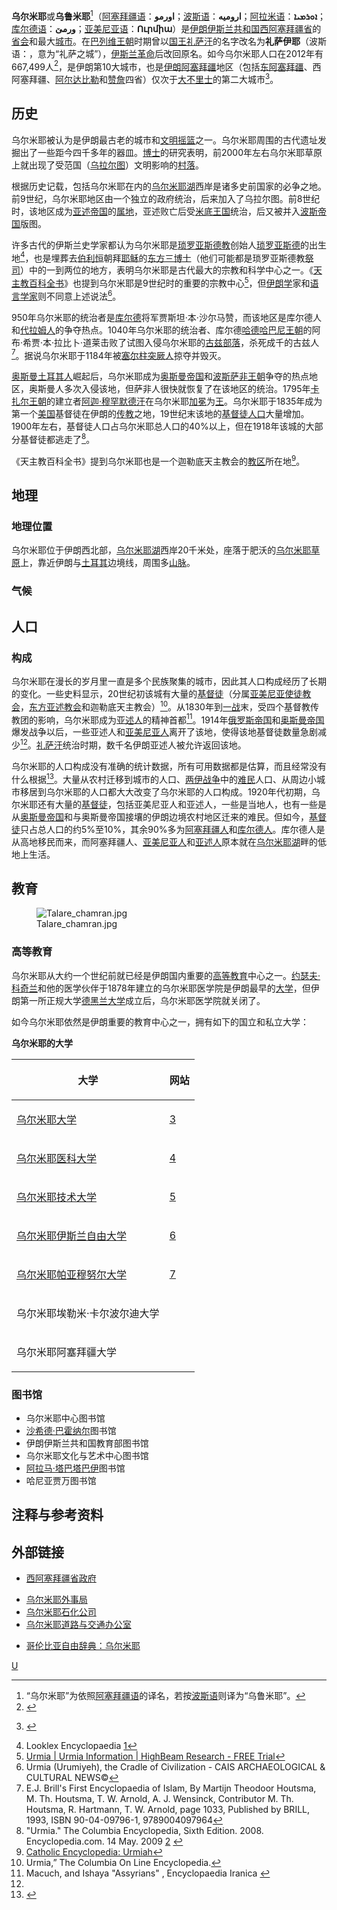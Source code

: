 {{Infobox Settlement
<!-- Basic info  ---------------->
|official_name          = 乌尔米耶、乌鲁米耶
|other_name             = 
|native_name            = {{lang|fa|ارومیه}}
|settlement_type        = [[城市|城市]]
|nickname               = 水源

| image_skyline                   = {{Photomontage
| photo1a          =
| photo2a          = نمایی از شهر ارومیه.jpg
| photo2b          = 
| photo3a          = 3 Gonbad photo 2.jpg
| photo3b          = Jame Mosque of Urmia-5.JPG
| 
| spacing          = 2
|size              = 266
}}
|image_caption          = 
|motto                  =
|image_flag             = 
|flag_size              =
|image_seal             =
|seal_size              = 180px
|image_shield           = 
|shield_size            =
|city_logo              =
|citylogo_size          =
|image_map              = 
|mapsize                = 
|map_caption            = 
|image_map1             = 
|mapsize1               = 
|map_caption1           = 
|image_dot_map          =
|dot_mapsize            =
|dot_map_caption        =
|dot_x = |dot_y =
|pushpin_map            = Iran <!-- the name of a location map as per http://en.wikipedia.org/wiki/Template:Location_map -->
|pushpin_label_position = <!-- the position of the pushpin label: left, right, top, bottom, none -->
|pushpin_map_caption    =
|pushpin_mapsize        =220
|subdivision_type       = [[国家列表|国家]]
|subdivision_name       = {{IRN}} 
|subdivision_type1      = [[伊朗省份|省份]]
|subdivision_name1      = [[西阿塞拜疆省|西阿塞拜疆省]]
|subdivision_type2      = 县
|subdivision_name2      = [[乌尔米耶县|乌尔米耶县]]
|subdivision_type3      = 
|subdivision_name3      = 
|subdivision_type4      = 
|subdivision_name4      =
<!-- Politics ----------------->
|government_footnotes   =
|government_type        =
|leader_title           = [[市长|市长]]
|leader_name            = 易卜拉欣·巴济扬
|leader_title1          =
|leader_name1           =
|established_title      =  
|established_date       = 
|established_title2     =  
|established_date2      = 
|established_title3     =  
|established_date3      =
<!-- Area    --------------------->
|area_magnitude           = 
|unit_pref                = 
|area_footnotes           =
|area_total_km2           =
|area_land_km2            =
|area_water_km2           =
|area_total_sq_mi         =
|area_land_sq_mi          =
|area_water_sq_mi         =
|area_water_percent       =
|area_urban_km2           =
|area_urban_sq_mi         =
|area_metro_km2           =
|area_metro_sq_mi         =
|area_blank1_title        =
|area_blank1_km2          =
|area_blank1_sq_mi        =
<!-- Population   ----------------------->
|population_as_of               = 2006
|population_footnotes           = 
|population_note                = （2006年人口普查数据）<ref>Statistical Center of Iran 2006 Census website {{cite web |url=http://www.sci.org.ir/portal/faces/public/census85/census85.natayej/census85.informationfile |title=存档副本 |accessdate=2016-02-07 |deadurl=yes |archiveurl=https://web.archive.org/web/20070601034554/http://www.sci.org.ir/portal/faces/public/census85/census85.natayej/census85.informationfile |archivedate=2007-06-01 }}</ref>
|population_total               = 871,204
|population_density_km2         =
|population_density_sq_mi       =
|population_metro               = 
|population_density_metro_km2   =
|population_density_metro_sq_mi =
|population_urban               = 596,117
|population_density_urban_km2   =
|population_density_urban_sq_mi =
|population_blank1_title        = 人口排名
|population_blank1              = [[伊朗城市人口列表|第10位]]
|population_density_blank1_km2  =   
|population_density_blank1_sq_mi=
<!-- General information  --------------->
|timezone               = [[伊朗标准时间|IRST]]
|utc_offset             = +3:30
|timezone_DST           = [[伊朗标准时间|IRDT]]
|utc_offset_DST         = +4:30
  |latd  = 37 | latm = 32 | lats  = 58 | latNS  = N
  |longd = 45 | longm = 4 | longs = 11 | longEW = E
|elevation_footnotes    =  <!--for references: use <ref> tags-->
|elevation_m            = 1332
|elevation_ft           = 4370
<!-- Area/postal codes & others -------->
|postal_code_type       =  <!-- enter ZIP code, Postcode, Post code, Postal code... -->
|postal_code            =
|area_code              = 0441, 0443
|blank_name             =
|blank_info             =
|blank1_name            =
|blank1_info            =
|website                =  [http://www.urmia.ir/ www.urmia.ir]
|footnotes              = 
}} 
'''乌尔米耶'''或'''乌鲁米耶'''<ref>“乌尔米耶”为依照[[阿塞拜疆语|阿塞拜疆语]]的译名，若按[[波斯语|波斯语]]则译为“乌鲁米耶”。</ref>（[[阿塞拜疆语|阿塞拜疆语]]：'''اورمو'''；[[波斯语|波斯语]]：'''ارومیه'''；[[阿拉米语|阿拉米语]]：'''ܐܘܪܡܝܐ'''；[[库尔德语|库尔德语]]：'''ورمێ'''；[[亚美尼亚语|亚美尼亚语]]：'''Ուրմիա '''）是[[伊朗伊斯兰共和国|伊朗伊斯兰共和国]][[西阿塞拜疆省|西阿塞拜疆省]]的[[首府|省会]]和最大[[城市|城市]]。在[[巴列维王朝|巴列维王朝]]时期曾以[[沙赫|国王]][[礼萨汗|礼萨汗]]的名字改名为'''礼萨伊耶'''（波斯语：'''{{lang|fa|رضائیه}}'''，意为“礼萨之城”），[[伊斯兰革命|伊斯兰革命]]后改回原名。如今乌尔米耶人口在2012年有667,499人<ref>{{cite web |author1=دانشگاه صنعتی ارومیه[Urmia University ] |title=«معرفی، تاریخچه و آشنایی با شهر ارومیه».["Introduction, history and familiarity with the city of Urmia"] |url=http://uut.ac.ir/page.php?slct_pg_id=706&sid=1&slc_lang=fa |accessdate=2016-01-09 |archiveurl=https://www.webcitation.org/6MKSGv61R?url=http://uut.ac.ir/page.php?slct_pg_id=706 |archivedate=2014-01-02 |language=fa |deadurl=yes }}</ref>，是伊朗第10大城市，也是[[伊朗阿塞拜疆|伊朗阿塞拜疆]]地区（包括[[东阿塞拜疆省|东阿塞拜疆]]、西阿塞拜疆、[[阿尔达比勒省|阿尔达比勒]]和[[赞詹省|赞詹]]四省）仅次于[[大不里士|大不里士]]的第二大城市<ref name="pop">{{fa icon}} {{cite web |url=http://www.gazetteer.de/wg.php?x=1133776249&men=gcis&lng=en&gln=xx&des=gamelan&dat=200&geo=-106&srt=pnan&col=aohdqcfbeimg&pt=a&va=x&geo=-1904 |title=Azarbayejān-e Gharbi - les cités les plus importantes |work=World Gazetteer}}</ref>。

== 历史 ==
乌尔米耶被认为是伊朗最古老的城市和[[文明摇篮|文明摇篮]]之一。乌尔米耶周围的古代遗址发掘出了一些距今四千多年的器皿。{{Tsl|en|Vladimir Minorsky|弗拉基米尔·米诺尔斯基}}[[博士|博士]]的研究表明，前2000年左右乌尔米耶草原上就出现了受范国（[[烏拉爾圖|乌拉尔图]]）文明影响的[[村落|村落]]。

根据历史记载，包括乌尔米耶在内的[[乌尔米耶湖|乌尔米耶湖]]西岸是诸多史前国家的必争之地。前9世纪，乌尔米耶地区由一个独立的政府统治，后来加入了乌拉尔图。前8世纪时，该地区成为[[亚述帝国|亚述帝国]]的[[属地|属地]]，亚述败亡后受[[米底王国|米底王国]]统治，后又被并入[[波斯帝国|波斯帝国]]版图。

许多古代的伊斯兰史学家都认为乌尔米耶是[[琐罗亚斯德教|琐罗亚斯德教]]创始人[[琐罗亚斯德|琐罗亚斯德]]的出生地<ref name="Looklex"> Looklex Encyclopaedia [http://i-cias.com/e.o/orumiyeh.htm]</ref>，也是埋葬去[[伯利恒|伯利恒]]朝拜[[耶稣|耶稣]]的[[东方三博士|东方三博士]]（他们可能都是琐罗亚斯德教[[祭司|祭司]]）中的一到两位的地方，表明乌尔米耶是古代最大的宗教和科学中心之一。《[[天主教百科全书|天主教百科全书]]》也提到乌尔米耶是9世纪时的重要的宗教中心<ref>[http://www.highbeam.com/library/docfree.asp?DOCID=1E1:Urmia&ctrlInfo=Round18%3AMode18c%3ADocG%3AResult&ao= Urmia | Urmia Information | HighBeam Research - FREE Trial<!-- Bot generated title -->]{{dead link|date=2018年2月 |bot=InternetArchiveBot |fix-attempted=yes }}</ref>，但[[伊朗学|伊朗学]]家和[[语言学家|语言学家]]则不同意上述说法<ref>Urmia (Urumiyeh), the Cradle of Civilization - CAIS ARCHAEOLOGICAL & CULTURAL NEWS© </ref>。

950年乌尔米耶的统治者是[[库尔德人|库尔德]]将军贾斯坦·本·沙尔马赞，而该地区是库尔德人和[[代拉姆人|代拉姆人]]的争夺热点。1040年乌尔米耶的统治者、库尔德[[哈德哈巴尼王朝|哈德哈巴尼王朝]]的阿布·希贾·本·拉比卜·道莱击败了试图入侵乌尔米耶的[[昭武九姓|古兹部落]]，杀死成千的古兹人<ref>E.J. Brill's First Encyclopaedia of Islam, By Martijn Theodoor Houtsma, M. Th. Houtsma, T. W. Arnold, A. J. Wensinck, Contributor M. Th. Houtsma, R. Hartmann, T. W. Arnold, page 1033, Published by BRILL, 1993, ISBN 90-04-09796-1, 9789004097964</ref>。据说乌尔米耶于1184年被[[塞尔柱突厥人|塞尔柱突厥人]]掠夺并毁灭。 

[[奥斯曼土耳其人|奥斯曼土耳其人]]崛起后，乌尔米耶成为[[奥斯曼帝国|奥斯曼帝国]]和[[波斯|波斯]][[萨非王朝|萨非王朝]]争夺的热点地区，奥斯曼人多次入侵该地，但萨非人很快就恢复了在该地区的统治。1795年[[卡扎尔王朝|卡扎尔王朝]]的建立者[[阿迦·穆罕默德汗|阿迦·穆罕默德汗]]在乌尔米耶[[加冕|加冕]]为[[沙赫|王]]。乌尔米耶于1835年成为第一个[[美国|美国]]基督徒在伊朗的[[传教|传教]]之地，19世纪末该地的[[基督徒|基督徒]][[人口|人口]]大量增加。1900年左右，基督徒人口占乌尔米耶总人口的40%以上，但在1918年该城的大部分基督徒都逃走了<ref>"Urmia." The Columbia Encyclopedia, Sixth Edition. 2008. Encyclopedia.com. 14 May. 2009 [http://www.encyclopedia.com/doc/1E1-Urmia.html] {{Wayback|url=http://www.encyclopedia.com/doc/1E1-Urmia.html |date=20160303181705 }}</ref>。

《天主教百科全书》提到乌尔米耶也是一个迦勒底天主教会的[[教区|教区]]所在地<ref>[http://www.newadvent.org/cathen/15225a.htm Catholic Encyclopedia: Urmiah<!-- Bot generated title -->]</ref>。

== 地理 ==
=== 地理位置 ===
乌尔米耶位于伊朗西北部，[[乌尔米耶湖|乌尔米耶湖]]西岸20千米处，座落于肥沃的[[乌尔米耶草原|乌尔米耶草原]]上，靠近伊朗与[[土耳其|土耳其]]边境线，周围多[[山脉|山脉]]。

=== 气候 ===
{{Infobox Weather
|metric_first = yes
|single_line = yes
|location = 乌尔米耶
|Jan_Hi_°C = 2.6  |Jan_REC_Hi_°C =
|Feb_Hi_°C = 4.8  |Feb_REC_Hi_°C =
|Mar_Hi_°C = 10.4 |Mar_REC_Hi_°C =
|Apr_Hi_°C = 16.8 |Apr_REC_Hi_°C =
|May_Hi_°C = 22.2 |May_REC_Hi_°C =
|Jun_Hi_°C = 27.5 |Jun_REC_Hi_°C =
|Jul_Hi_°C = 31.2 |Jul_REC_Hi_°C =
|Aug_Hi_°C = 31.0 |Aug_REC_Hi_°C =
|Sep_Hi_°C = 27.1 |Sep_REC_Hi_°C =
|Oct_Hi_°C = 20.1 |Oct_REC_Hi_°C =
|Nov_Hi_°C = 12.2 |Nov_REC_Hi_°C =
|Dec_Hi_°C = 5.7  |Dec_REC_Hi_°C =
|Year_Hi_°C = 17.6|Year_REC_Hi_°C =
|Jan_Lo_°C =-6.1 |Jan_REC_Lo_°C =
|Feb_Lo_°C =-4.8 |Feb_REC_Lo_°C =
|Mar_Lo_°C =-0.1 |Mar_REC_Lo_°C =
|Apr_Lo_°C = 5.2 |Apr_REC_Lo_°C =
|May_Lo_°C = 9.1 |May_REC_Lo_°C =
|Jun_Lo_°C = 12.9 |Jun_REC_Lo_°C =
|Jul_Lo_°C = 16.6 |Jul_REC_Lo_°C =
|Aug_Lo_°C = 15.9 |Aug_REC_Lo_°C =
|Sep_Lo_°C = 11.5 |Sep_REC_Lo_°C =
|Oct_Lo_°C = 6.6 |Oct_REC_Lo_°C =
|Nov_Lo_°C = 1.4 |Nov_REC_Lo_°C =
|Dec_Lo_°C =-3.2 |Dec_REC_Lo_°C =
|Year_Lo_°C = 5.4 |Year_REC_Lo_°C =
<!--**** use mm or cm but not both! ****-->
|Jan_Precip_cm = |Jan_Precip_mm =30.2
|Feb_Precip_cm = |Feb_Precip_mm =33.2
|Mar_Precip_cm = |Mar_Precip_mm =52.3
|Apr_Precip_cm = |Apr_Precip_mm =62.2
|May_Precip_cm = |May_Precip_mm =45.6
|Jun_Precip_cm = |Jun_Precip_mm =14.2
|Jul_Precip_cm = |Jul_Precip_mm =5.5
|Aug_Precip_cm = |Aug_Precip_mm =2.1
|Sep_Precip_cm = |Sep_Precip_mm =4.4
|Oct_Precip_cm = |Oct_Precip_mm =21.8
|Nov_Precip_cm = |Nov_Precip_mm =40.0
|Dec_Precip_cm = |Dec_Precip_mm =29.7
|Year_Precip_cm = |Year_Precip_mm =341.2
|source = worldweather.org
|accessdate = 2009-04-17
}}

== 人口 ==
=== 构成 ===
乌尔米耶在漫长的岁月里一直是多个民族聚集的城市，因此其人口构成经历了长期的变化。一些史料显示，20世纪初该城有大量的[[基督徒|基督徒]]（分属[[亚美尼亚使徒教会|亚美尼亚使徒教会]]，[[東方亞述教會|东方亚述教会]]和迦勒底天主教会）<Ref>Urmia,” The Columbia On Line Encyclopedia.</ref>。从1830年到[[一战|一战]]末，受四个基督教传教团的影响，乌尔米耶成为[[亚述人|亚述人]]的精神首都<ref name="Macuch">Macuch, and Ishaya "Assyrians" , Encyclopaedia Iranica {{cite web |url=http://www.iranica.com/newsite/ |title=存档副本 |accessdate=2008-07-12 |deadurl=yes |archiveurl=https://web.archive.org/web/20080712124138/http://www.iranica.com/newsite/ |archivedate=2008-07-12 }}</ref>。1914年[[俄罗斯帝国|俄罗斯帝国]]和[[奥斯曼帝国|奥斯曼帝国]]爆发战争以后，一些亚述人和[[亚美尼亚人|亚美尼亚人]]离开了该地，使得该地基督徒数量急剧减少<ref name="Macuch"/>。[[礼萨汗|礼萨汗]]统治时期，数千名伊朗亚述人被允许返回该地。

乌尔米耶的人口构成没有准确的统计数据，所有可用数据都是估算，而且经常没有什么根据<ref>{{Cite web |url=http://looklex.com/e.o/orumiyeh.htm |title=存档副本 |accessdate=2009-08-15 |archive-date=2013-09-22 |archive-url=https://web.archive.org/web/20130922191652/http://looklex.com/e.o/orumiyeh.htm |dead-url=no }}</ref>。大量从农村迁移到城市的人口、[[两伊战争|两伊战争]]中的[[难民|难民]]人口、从周边小城市移居到乌尔米耶的人口都大大改变了乌尔米耶的人口构成。1920年代初期，乌尔米耶还有大量的[[基督徒|基督徒]]，包括亚美尼亚人和亚述人，一些是当地人，也有一些是从[[奥斯曼帝国|奥斯曼帝国]]和与奥斯曼帝国接壤的伊朗边境农村地区迁来的难民。但如今，[[基督徒|基督徒]]只占总人口的约5%至10%，其余90%多为[[阿塞拜疆人|阿塞拜疆人]]和[[库尔德人|库尔德人]]。库尔德人是从高地移民而来，而阿塞拜疆人、[[亚美尼亚人|亚美尼亚人]]和[[亚述人|亚述人]]原本就在[[乌尔米耶湖|乌尔米耶湖]]畔的低地上生活。

== 教育 ==
[[File:Talare_chamran.jpg|thumb]]

=== 高等教育 ===
乌尔米耶从大约一个世纪前就已经是伊朗国内重要的[[高等教育|高等教育]]中心之一。[[约瑟夫·科奇兰|约瑟夫·科奇兰]]和他的医学伙伴于1878年建立的乌尔米耶医学院是伊朗最早的[[大学|大学]]，但伊朗第一所正规大学[[德黑兰大学|德黑兰大学]]成立后，乌尔米耶医学院就关闭了。

如今乌尔米耶依然是伊朗重要的教育中心之一，拥有如下的国立和私立大学：

'''乌尔米耶的大学'''
{| class="wikitable sortable" border="1"
|+ <!-- initially sorted by date established -->
|-
! 大学
! 网站
|-
| [[乌尔米耶大学|乌尔米耶大学]]
| [http://www.urmia.ac.ir]
|-
| [[乌尔米耶医科大学|乌尔米耶医科大学]]
| [http://www.umsu.ac.ir/]{{Wayback|url=http://www.umsu.ac.ir/ |date=20040701232445 }}
|-
| [[乌尔米耶技术大学|乌尔米耶技术大学]]
| [http://www.uut.ac.ir/]
|-
| [[伊斯兰自由大学|乌尔米耶伊斯兰自由大学]]
| [http://www.iaurmia.ac.ir]
|-
| [[帕亚穆努尔大学|乌尔米耶帕亚穆努尔大学]]
| [https://web.archive.org/web/20090318214126/http://umpnu.ac.ir/]
|-
| 乌尔米耶埃勒米·卡尔波尔迪大学
| 
|-
| 乌尔米耶阿塞拜疆大学
| 
|}

=== 图书馆 ===
* 乌尔米耶中心图书馆
* [[穆罕默德贾瓦德·巴霍纳尔|沙希德·巴霍纳尔]]图书馆
* 伊朗伊斯兰共和国教育部图书馆
* 乌尔米耶文化与艺术中心图书馆
* [[穆罕默德·侯赛因·塔巴塔巴伊|阿拉马·塔巴塔巴伊]]图书馆
* 哈尼亚贾万图书馆

== 注释与参考资料 ==
{{reflist}}

== 外部链接 ==
* [https://web.archive.org/web/20080907140213/http://ostan-ag.gov.ir/ 西阿塞拜疆省政府]

* [http://www.urmia-ag.ir/ 乌尔米耶外事局] {{Wayback|url=http://www.urmia-ag.ir/ |date=20071211091531 }}
* [https://web.archive.org/web/20090616021749/http://www.upciran.ir/ 乌尔米耶石化公司]
* [http://www.orumrah.ir/ 乌尔米耶道路与交通办公室] {{Wayback|url=http://www.orumrah.ir/ |date=20070607002155 }}

* [http://columbia.thefreedictionary.com/Urmia+Township 哥伦比亚自由辞典：乌尔米耶]


[[Category:伊朗城市|U]]